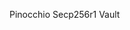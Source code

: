 
<ChallengeTitle>Pinocchio Secp256r1 Vault</ChallengeTitle>

<RequirementList>
  <Requirement
    title="Thử thách 1: Gửi tiền"
    description="Chương trình của bạn phải cho phép người dùng gửi SOL vào vault của chính họ thông qua xác minh passkey."
  />

  <Requirement
    title="Thử thách 2: Cho phép rút tiền"
    description="Chủ sở hữu vault phải có thể rút SOL từ vault của họ thông qua xác minh passkey."
  />
</RequirementList>
